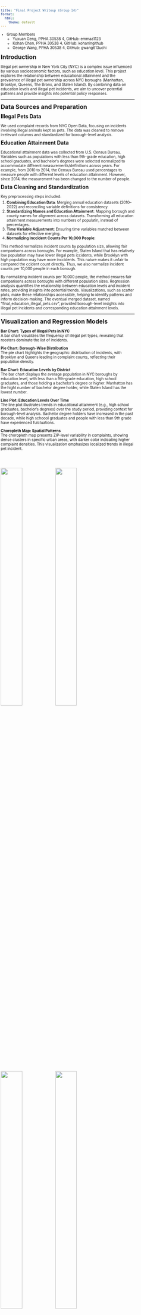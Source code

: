 ```yaml
---
title: "Final Project Writeup (Group 14)"
format:
  html:
    theme: default
---
```


<style>
body {
    font-size: 10px;
    line-height: 1.2;
    margin: 1;
    padding: 1; 
}

h1 {
    font-size: 16px;
    margin-bottom: 8px;
    margin-top: 10px;
}

h2 {
    font-size: 14px;
    margin-bottom: 6px;
    margin-top: 8px;
}

p {
    margin-bottom: 4px;
}

ul, ol {
    margin-top: 4px;
    margin-bottom: 4px;
    padding-left: 16px;
}

img {
    width: 33%; 
    height: auto; 
}

</style>

- Group Members
    - Yuxuan Geng, PPHA 30538 4, GitHub: emmaa1123
    - Kohan Chen, PPHA 30538 4, GitHub: kohaningithub
    - George Wang, PPHA 30538 4, GitHub: gwang613uchi

# Introduction

Illegal pet ownership in New York City (NYC) is a complex issue influenced by various socioeconomic factors, such as education level. This project explores the relationship between educational attainment and the prevalence of illegal pet ownership across NYC boroughs (Manhattan, Brooklyn, Queens, The Bronx, and Staten Island). By combining data on education levels and illegal pet incidents, we aim to uncover potential patterns and provide insights into potential policy responses.

---

# Data Sources and Preparation

## Illegal Pets Data
We used complaint records from NYC Open Data, focusing on incidents involving illegal animals kept as pets. The data was cleaned to remove irrelevant columns and standardized for borough-level analysis.

## Education Attainment Data
Educational attainment data was collected from U.S. Census Bureau. Variables such as populations with less than 9th-grade education, high school graduates, and bachelor’s degrees were selected normalized to accommodate different measurements/definitions across years. For example, from 2010 to 2014, the Census Bureau used percentages to measure people with different levels of education attainment. However, since 2014, the measurement has been changed to the number of people.

## Data Cleaning and Standardization
Key preprocessing steps included:

1. **Combining Education Data**: Merging annual education datasets (2010–2022) and reconciling variable definitions for consistency.
2. **Standardizing Names and Education Attainment**: Mapping borough and county names for alignment across datasets. Transforming all education attainment measurements into numbers of populatin, instead of percentages.
3. **Time Variable Adjustment**: Ensuring time variables matched between datasets for effective merging.
4. **Normalizing Inccident Counts Per 10,000 People**:

This method normalizes incident counts by population size, allowing fair comparisons across boroughs. For example, Staten Island that has relatively low population may have lower illegal pets iccidents, while Brooklyn with high population may have more inccidents. This nature makes it unfair to compared the ccident count directly. Thus, we also normalize incident counts per 10,000 people in each borough.

By normalizing incident counts per 10,000 people, the method ensures fair comparisons across boroughs with different population sizes. Regression analysis quantifies the relationship between education levels and incident rates, providing insights into potential trends. Visualizations, such as scatter plots, make these relationships accessible, helping to identify patterns and inform decision-making. The eventual merged dataset, named "final_education_illegal_pets.csv", provided borough-level insights into illegal pet incidents and corresponding education attainment levels.

---

# Visualization and Regression Models

**Bar Chart: Types of Illegal Pets in NYC**  
A bar chart visualizes the frequency of illegal pet types, revealing that roosters dominate the list of incidents.

**Pie Chart: Borough-Wise Distribution**  
The pie chart highlights the geographic distribution of incidents, with Brooklyn and Queens leading in complaint counts, reflecting their population density.

**Bar Chart: Education Levels by District**  
The bar chart displays the average population in NYC boroughs by education level, with less than a 9th-grade education, high school graduates, and those holding a bachelor's degree or higher. Manhatton has the hight number of bachelor degree holder, while Staten Island has the lowest number.

**Line Plot: Education Levels Over Time**  
The line plot illustrates trends in educational attainment (e.g., high school graduates, bachelor’s degrees) over the study period, providing context for borough-level analysis. Bachelor degree holders have increased in the past decade, while high schoool graduates and people with less than 9th grade have experienced fulctuations.

**Choropleth Map: Spatial Patterns**  
The choropleth map presents ZIP-level variability in complaints, showing dense clusters in specific urban areas, with darker color indicating higher complaint densities. This visualization emphasizes localized trends in illegal pet incident. 

<br><br><br>
![](pictures/bar_chart_types_of_illegal_pets.png){width=40%}
![](pictures/pie_chart_incidents_by_borough.png){width=40%}
<br><br><br>
![](pictures/bar_plot_education_levels_by_district.png){width=40%}
![](pictures/line_plot_education_levels.png){width=40%}
![](pictures/choropleth_map_illegal_pets.png){width=40%}
<br><br><br>

## Regression Models

Regression analysis helps identify relationships between education levels as percentages and incident rates, while visualization makes these patterns clear. 

![Regression Plot: Population with Less than 9th Grade](pictures/regression_plot_pop_25_less_9th.png)
![Regression Plot: High School Graduates](pictures/regression_plot_pop_25_hs_grad.png)
![Regression Plot: Bachelor’s Degree or Higher](pictures/regression_plot_pop_25_bach_plus.png)

---

# Key Findings

1. **Minimal Influence of Education**: Regression analysis revealed weak correlations between education attainment in percentageand illegal pet ownership.
2. **Borough Variability**: The Bronx exhibited higher-than-predicted incident rates, indicating the need for targeted policy interventions.
3. **Spatial Clusters**: ZIP-level analysis highlighted areas with disproportionately high complaint frequencies.

Results indicated that education levels in percentage had minor influences, with coefficients for all variables being statistically small. It reflects the rare nature of illegal pet ownership (0.2% to 1.0% of population). Less than 9th-grade education percentage shows a negative coefficient (-0.0466), high school graduation shows a slight negative relationship (-0.0335), and bachelor's degree shows a negative relationship (-0.0400).

The graphs appear to show strong negative relationships primarily due to scaling effects. While the x-axis spans a large range (showing education levels in percentage), the y-axis variation is minimal (0.2% to 1.0% incident rate). This disparity in scales makes even small changes appear more dramatic visually. For instance, the positive coefficient for high school graduation (3.576e-06) appears negative in the graph because the effect is so small relative to the axis scales. 

These patterns, while statistically subtle, suggest that education levels percentage have a minor influence on illegal pet ownership in NYC, though other factors likely play important roles in these relationships.
---

# Limitations

The analysis is limited by the small sample size, with only five boroughs, which reduces the statistical power and makes it difficult to draw definitive conclusions. The use of borough-level aggregation may mask important variations within boroughs, potentially overlooking localized trends. Additionally, while the analysis identifies correlations between education levels percentage and incident rates, it cannot establish causation. There are many factors potentially contributing to illegal pets incidents, which are out of the scope of this project due to time and funding limits. 

---

# Policy Implications

1. **Community Outreach**: Educational campaigns targeting high-incident areas, highlighted in the choroplether path.
2. **Enhanced Enforcement**: Strengthening monitoring and reporting mechanisms in areas with dense complaint clusters.
3. **Broader Socioeconomic Analysis**: Exploring additional factors such as income levels, housing conditions, and cultural influences.

Despite its limitations, this method offers a useful framework for understanding the relationship between educational attainment percentage and illegal pet incidents in NYC. By normalizing data and employing regression analysis, the study provides insights that can inform policy decisions and highlight areas for further research. The visualizations effectively communicate complex data, making it accessible to a wider audience and supporting informed decision-making.

---

# Future Directions

Future research can enhance this study by focusing on more detailed, neighborhood-level data to examine localized trends and variations in illegal pet ownership/incidents. Expanding the analysis scope to more socioeconomic factors, such as household income, housing conditions, and cultural influences, cam provide a comrephensive understanding of the issue. Additionally, the development of interactive tools that engage the public and assist policymakers in visualizing data and trends cam support more effective targeted interventions. In addition, future research can pay more attention to the enforcement side to see whether incident were handle properly that can prevent future illegal incidents.
